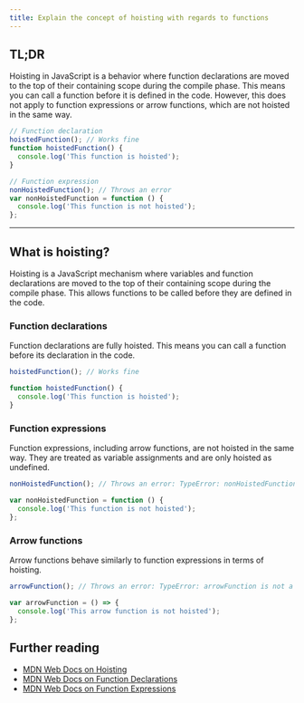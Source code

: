 ```yaml
---
title: Explain the concept of hoisting with regards to functions
---
```


## TL;DR

Hoisting in JavaScript is a behavior where function declarations are moved to the top of their containing scope during the compile phase. This means you can call a function before it is defined in the code. However, this does not apply to function expressions or arrow functions, which are not hoisted in the same way.

```js live
// Function declaration
hoistedFunction(); // Works fine
function hoistedFunction() {
  console.log('This function is hoisted');
}

// Function expression
nonHoistedFunction(); // Throws an error
var nonHoistedFunction = function () {
  console.log('This function is not hoisted');
};
```

---

## What is hoisting?

Hoisting is a JavaScript mechanism where variables and function declarations are moved to the top of their containing scope during the compile phase. This allows functions to be called before they are defined in the code.

### Function declarations

Function declarations are fully hoisted. This means you can call a function before its declaration in the code.

```js live
hoistedFunction(); // Works fine

function hoistedFunction() {
  console.log('This function is hoisted');
}
```

### Function expressions

Function expressions, including arrow functions, are not hoisted in the same way. They are treated as variable assignments and are only hoisted as undefined.

```js live
nonHoistedFunction(); // Throws an error: TypeError: nonHoistedFunction is not a function

var nonHoistedFunction = function () {
  console.log('This function is not hoisted');
};
```

### Arrow functions

Arrow functions behave similarly to function expressions in terms of hoisting.

```js live
arrowFunction(); // Throws an error: TypeError: arrowFunction is not a function

var arrowFunction = () => {
  console.log('This arrow function is not hoisted');
};
```

## Further reading

- [MDN Web Docs on Hoisting](https://developer.mozilla.org/en-US/docs/Glossary/Hoisting)
- [MDN Web Docs on Function Declarations](https://developer.mozilla.org/en-US/docs/Web/JavaScript/Reference/Statements/function)
- [MDN Web Docs on Function Expressions](https://developer.mozilla.org/en-US/docs/Web/JavaScript/Reference/Operators/function)
